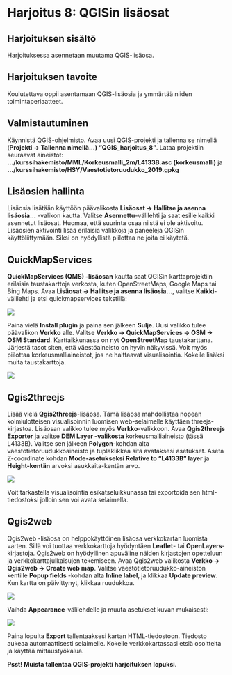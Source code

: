 # Harjoitus 8: QGISin lisäosat

## Harjoituksen sisältö

Harjoituksessa asennetaan muutama QGIS-lisäosa.

## Harjoituksen tavoite

Koulutettava oppii asentamaan QGIS-lisäosia ja ymmärtää niiden toimintaperiaatteet.

## Valmistautuminen

Käynnistä QGIS-ohjelmisto. Avaa uusi QGIS-projekti ja tallenna se nimellä  (**Projekti → Tallenna nimellä…) “QGIS_harjoitus_8”**.
Lataa projektiin seuraavat aineistot:
**.../kurssihakemisto/MML/Korkeusmalli_2m/L4133B.asc (korkeusmalli)** ja
**.../kurssihakemisto/HSY/Vaestotietoruudukko_2019.gpkg**

## Lisäosien hallinta

Lisäosia  lisätään käyttöön päävalikosta **Lisäosat → Hallitse ja asenna lisäosia…** -valikon kautta.
Valitse **Asennettu**-välilehti ja saat esille kaikki asennetut lisäosat. Huomaa, että suurinta osaa niistä ei ole aktivoitu. Lisäosien aktivointi lisää erilaisia valikkoja ja paneeleja QGISin käyttöliittymään. Siksi on hyödyllistä piilottaa ne joita ei käytetä.

## QuickMapServices

**QuickMapServices (QMS) -lisäosan** kautta saat QGISin karttaprojektiin erilaisia taustakarttoja verkosta, kuten OpenStreetMaps, Google Maps tai Bing Maps.
Avaa **Lisäosat → Hallitse ja asenna lisäosia…**, valitse **Kaikki**-välilehti ja etsi quickmapservices tekstillä:

![](img/harjoitus_8/image5.png)

Paina vielä **Install plugin** ja paina sen jälkeen **Sulje**.
Uusi valikko tulee päävalikon **Verkko** alle. Valitse **Verkko → QuickMapServices → OSM → OSM Standard**. Karttaikkunassa on nyt **OpenStreetMap** taustakarttana. Järjestä tasot siten, että väestöaineisto on hyvin näkyvissä. Voit myös piilottaa korkeusmalliaineistot, jos ne haittaavat visualisointia. Kokeile lisäksi muita taustakarttoja.

![](img/harjoitus_8/image4.png)

## Qgis2threejs

Lisää vielä **Qgis2threejs**-lisäosa. Tämä lisäosa mahdollistaa nopean kolmiulotteisen visualisoinnin luomisen web-selaimelle käyttäen threejs-kirjastoa. Lisäosan valikko tulee myös **Verkko**-valikkoon. Avaa **Qgis2threejs Exporter** ja valitse **DEM Layer -valikosta** korkeusmalliaineisto (tässä L4133B). Valitse sen jälkeen **Polygon**-kohdan alta väestötietoruudukkoaineisto ja tuplaklikkaa sitä avataksesi asetukset. Aseta Z-coordinate kohdan **Mode-asetukseksi Relative to “L4133B” layer** ja **Height-kentän** arvoksi asukkaita-kentän arvo.

![](img/harjoitus_8/image1.png)

Voit tarkastella visualisointia esikatseluikkunassa tai exportoida sen html-tiedostoksi jolloin sen voi avata selaimella.

## Qgis2web

Qgis2web -lisäosa on helppokäyttöinen lisäosa verkkokartan luomista varten. Sillä voi tuottaa verkkokarttoja hyödyntäen **Leaflet**- tai **OpenLayers**-kirjastoja. Qgis2web on hyödyllinen apuväline näiden kirjastojen opetteluun ja verkkokarttajulkaisujen tekemiseen.
Avaa Qgis2web valikosta **Verkko → Qgis2web → Create web map**. Valitse väestötietoruudukko-aineiston kentille **Popup fields** -kohdan alta **Inline label**, ja klikkaa **Update preview**. Kun kartta on päivittynyt, klikkaa ruudukkoa.

![](img/harjoitus_8/image2.png)

Vaihda **Appearance**-välilehdelle ja muuta asetukset kuvan mukaisesti:

![](img/harjoitus_8/image6.png)

Paina lopulta **Export** tallentaaksesi kartan HTML-tiedostoon. Tiedosto aukeaa automaattisesti selaimelle. Kokeile verkkokartassasi etsiä osoitteita ja käyttää mittaustyökalua.

:::{.note-box}
**Psst! Muista tallentaa QGIS-projekti harjoituksen lopuksi.** 
:::



